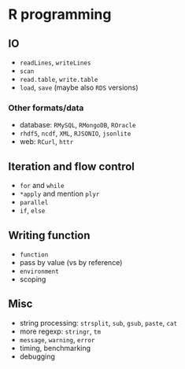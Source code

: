 # R programming

## IO

- `readLines`, `writeLines`
- `scan`
- `read.table`, `write.table`
- `load`, `save` (maybe also `RDS` versions)

### Other formats/data

- database: `RMySQL`, `RMongoDB`, `ROracle`
- `rhdf5`, `ncdf`, `XML`, `RJSONIO`, `jsonlite`
- web: `RCurl`, `httr`


## Iteration and flow control 

- `for` and `while`
- `*apply` and mention `plyr`
- `parallel`
- `if`, `else`

## Writing function
- `function`
- pass by value (vs by reference)
- `environment`
- scoping

## Misc

- string processing: `strsplit`, `sub`, `gsub`, `paste`, `cat`
- more regexp: `stringr`, `tm`
- `message`, `warning`, `error`
- timing, benchmarking
- debugging
